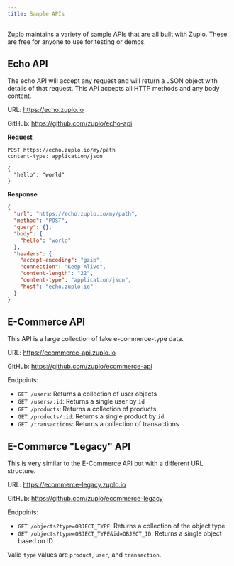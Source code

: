 ```yaml
---
title: Sample APIs
---
```


Zuplo maintains a variety of sample APIs that are all built with Zuplo. These
are free for anyone to use for testing or demos.

## Echo API

The echo API will accept any request and will return a JSON object with details
of that request. This API accepts all HTTP methods and any body content.

URL: https://echo.zuplo.io

GitHub: https://github.com/zuplo/echo-api

**Request**

```
POST https://echo.zuplo.io/my/path
content-type: application/json

{
  "hello": "world"
}
```

**Response**

```json
{
  "url": "https://echo.zuplo.io/my/path",
  "method": "POST",
  "query": {},
  "body": {
    "hello": "world"
  },
  "headers": {
    "accept-encoding": "gzip",
    "connection": "Keep-Alive",
    "content-length": "22",
    "content-type": "application/json",
    "host": "echo.zuplo.io"
  }
}
```

## E-Commerce API

This API is a large collection of fake e-commerce-type data.

URL: https://ecommerce-api.zuplo.io

GitHub: https://github.com/zuplo/ecommerce-api

Endpoints:

- `GET /users`: Returns a collection of user objects
- `GET /users/:id`: Returns a single user by `id`
- `GET /products`: Returns a collection of products
- `GET /products/:id`: Returns a single product by `id`
- `GET /transactions`: Returns a collection of transactions

## E-Commerce "Legacy" API

This is very similar to the E-Commerce API but with a different URL structure.

URL: https://ecommerce-legacy.zuplo.io

GitHub: https://github.com/zuplo/ecommerce-legacy

Endpoints:

- `GET /objects?type=OBJECT_TYPE`: Returns a collection of the object type
- `GET /objects?type=OBJECT_TYPE&id=OBJECT_ID`: Returns a single object based on
  ID

Valid `type` values are `product`, `user`, and `transaction`.
